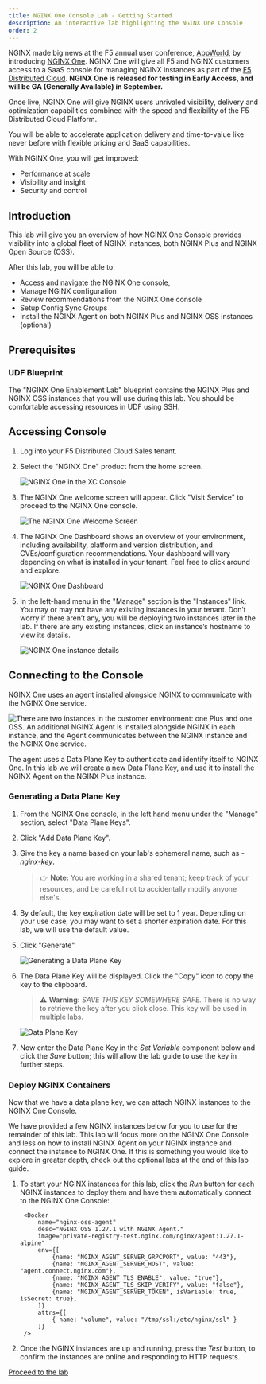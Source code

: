 ```yaml
---
title: NGINX One Console Lab - Getting Started
description: An interactive lab highlighting the NGINX One Console
order: 2
---
```


NGINX made big news at the F5 annual user conference, [AppWorld](https://www.f5.com/appworld), by introducing [NGINX One](https://www.nginx.com/introducing-nginx-one/). NGINX One will give all F5 and NGINX customers access to a SaaS console for managing NGINX instances as part of the [F5 Distributed Cloud](https://www.f5.com/cloud). **NGINX One is released for testing in Early Access, and will be GA (Generally Available) in September.**

Once live, NGINX One will give NGINX users unrivaled visibility, delivery and optimization capabilities combined with the speed and flexibility of the F5 Distributed Cloud Platform.

You will be able to accelerate application delivery and time-to-value like never before with flexible pricing and SaaS capabilities.

With NGINX One, you will get improved:

- Performance at scale
- Visibility and insight
- Security and control

## Introduction

This lab will give you an overview of how NGINX One Console provides visibility into a global fleet of NGINX instances, both NGINX Plus and NGINX Open Source (OSS).

After this lab, you will be able to:

- Access and navigate the NGINX One console,
- Manage NGINX configuration
- Review recommendations from the NGINX One console
- Setup Config Sync Groups
- Install the NGINX Agent on both NGINX Plus and NGINX OSS instances (optional)

## Prerequisites

### UDF Blueprint

The "NGINX One Enablement Lab" blueprint contains the NGINX Plus and NGINX OSS instances that you will use during this lab. You should be comfortable accessing resources in UDF using SSH.

## Accessing Console

1. Log into your F5 Distributed Cloud Sales tenant.

1. Select the "NGINX One" product from the home screen.

    ![NGINX One in the XC Console](media/lab1-1.png)

1. The NGINX One welcome screen will appear. Click "Visit Service" to proceed to the NGINX One console.

    ![The NGINX One Welcome Screen](media/lab1-2.png)

1. The NGINX One Dashboard shows an overview of your environment, including availability, platform and version distribution, and CVEs/configuration recommendations. Your dashboard will vary depending on what is installed in your tenant. Feel free to click around and explore.

    ![NGINX One Dashboard](media/lab1-3.png)

1. In the left-hand menu in the "Manage" section is the "Instances" link. You may or may not have any existing instances in your tenant. Don’t worry if there aren’t any, you will be deploying two instances later in the lab. If there are any existing instances, click an instance’s hostname to view its details.

    ![NGINX One instance details](media/lab1-4.png)

## Connecting to the Console

NGINX One uses an agent installed alongside NGINX to communicate with the NGINX One service.

![There are two instances in the customer environment: one Plus and one OSS. An additional NGINX Agent is installed alongside NGINX in each instance, and the Agent communicates between the NGINX instance and the NGINX One service.](media/lab2-1.png)

The agent uses a Data Plane Key to authenticate and identify itself to NGINX One. In this lab we will create a new Data Plane Key, and use it to install the NGINX Agent on the NGINX Plus instance.

### Generating a Data Plane Key

1. From the NGINX One console, in the left hand menu under the "Manage" section, select "Data Plane Keys".

1. Click "Add Data Plane Key".

1. Give the key a name based on your lab's ephemeral name, such as *<GetVariable name="petname" />-nginx-key*. 

    > :point_right: **Note:** You are working in a shared tenant; keep track of your resources, and be careful not to accidentally modify anyone else's.

1. By default, the key expiration date will be set to 1 year.  Depending on your use case, you may want to set a shorter expiration date.  For this lab, we will use the default value.

1. Click "Generate"

    ![Generating a Data Plane Key](media/lab2-4.png)

1. The Data Plane Key will be displayed. Click the "Copy" icon to copy the key to the clipboard.

    > :warning: **Warning:** *SAVE THIS KEY SOMEWHERE SAFE.* There is no way to retrieve the key after you click close. This key will be used in multiple labs.

    ![Data Plane Key](media/lab2-5.png)

1. Now enter the Data Plane Key in the *Set Variable* component below and click the *Save* button; this will allow the lab guide to use the key in further steps.

    <InputVariable 
        name="NGINX_AGENT_SERVER_TOKEN"
    />

### Deploy NGINX Containers

Now that we have a data plane key, we can attach NGINX instances to the NGINX One Console.

We have provided a few NGINX instances below for you to use for the remainder of this lab.  This lab will focus more on the NGINX One Console and less on how to install NGINX Agent on your NGINX instance and connect the instance to NGINX One.  If this is something you would like to explore in greater depth, check out the optional labs at the end of this lab guide.

1. To start your NGINX instances for this lab, click the *Run* button for each NGINX instances to deploy them and have them automatically connect to the NGINX One Console:

    <DockerContainer>
        <Docker 
            name="nginx-plus-1" 
            desc="NGINX Plus R32 with Agent." 
            image="private-registry.nginx.com/nginx-plus/agent:debian" 
            env={[
                {name: "NGINX_AGENT_SERVER_GRPCPORT", value: "443"},
                {name: "NGINX_AGENT_SERVER_HOST", value: "agent.connect.nginx.com"},
                {name: "NGINX_AGENT_TLS_ENABLE", value: "true"},
                {name: "NGINX_AGENT_TLS_SKIP_VERIFY", value: "false"},
                {name: "NGINX_AGENT_SERVER_TOKEN", isVariable: true, isSecret: true},
            ]}
            attrs={[
                { name: "volume", value: "/tmp/ssl:/etc/nginx/ssl" }
            ]}
        />
        <Docker 
            name="nginx-plus-2" 
            desc="NGINX Plus R32 with Agent." 
            image="private-registry.nginx.com/nginx-plus/agent:debian" 
            env={[
                {name: "NGINX_AGENT_SERVER_GRPCPORT", value: "443"},
                {name: "NGINX_AGENT_SERVER_HOST", value: "agent.connect.nginx.com"},
                {name: "NGINX_AGENT_TLS_ENABLE", value: "true"},
                {name: "NGINX_AGENT_TLS_SKIP_VERIFY", value: "false"},
                {name: "NGINX_AGENT_SERVER_TOKEN", isVariable: true, isSecret: true},
            ]}
            attrs={[
                { name: "volume", value: "/tmp/ssl:/etc/nginx/ssl" }
            ]}
        />

        <Docker 
            name="nginx-oss-agent"
            desc="NGINX OSS 1.27.1 with NGINX Agent."
            image="private-registry-test.nginx.com/nginx/agent:1.27.1-alpine"
            env={[
                {name: "NGINX_AGENT_SERVER_GRPCPORT", value: "443"},
                {name: "NGINX_AGENT_SERVER_HOST", value: "agent.connect.nginx.com"},
                {name: "NGINX_AGENT_TLS_ENABLE", value: "true"},
                {name: "NGINX_AGENT_TLS_SKIP_VERIFY", value: "false"},
                {name: "NGINX_AGENT_SERVER_TOKEN", isVariable: true, isSecret: true},
            ]}
            attrs={[
                { name: "volume", value: "/tmp/ssl:/etc/nginx/ssl" }
            ]}
        />
    </DockerContainer>

    <SetVariable
        name="nginx-plus-1"
        isComponent="true"
    />
    <SetVariable
        name="nginx-plus-2"
        isComponent="true"
    />
    <SetVariable
        name="nginx-plus-3"
        isComponent="true"
    />
    <SetVariable
        name="nginx-oss-1"
        isComponent="true"
    />
    <SetVariable
        name="nginx-oss-2"
        isComponent="true"
    />

1. Once the NGINX instances are up and running, press the *Test* button, to confirm the instances are online and responding to HTTP requests.

[Proceed to the lab](./nginx-one-2.mdx)